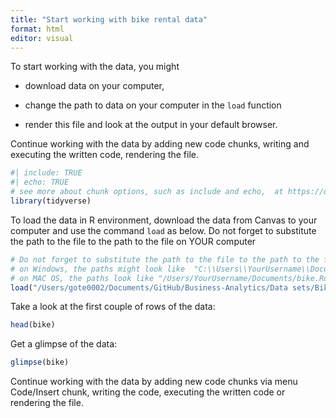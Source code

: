 ```yaml
---
title: "Start working with bike rental data"
format: html
editor: visual
---
```


To start working with the data, you might

-   download data on your computer,

-   change the path to data on your computer in the `load` function

-   render this file and look at the output in your default browser.

Continue working with the data by adding new code chunks, writing and executing the written code, rendering the file.

```r
#| include: TRUE
#| echo: TRUE
# see more about chunk options, such as include and echo,  at https://quarto.org/docs/computations/execution-options.html
library(tidyverse)
```

To load the data in R environment, download the data from Canvas to your computer and use the command `load` as below. Do not forget to substitute the path to the file to the path to the file on YOUR computer

```r
# Do not forget to substitute the path to the file to the path to the file on YOUR computer.
# on Windows, the paths might look like  "C:\\Users\\YourUsername\\Documents\\bike.Rdata"
# on MAC OS, the paths look like "/Users/YourUsername/Documents/bike.Rdata"
load("/Users/gote0002/Documents/GitHub/Business-Analytics/Data sets/Bike rental/bike.Rdata") 
```

Take a look at the first couple of rows of the data:

```r
head(bike)
```

Get a glimpse of the data:

```r
glimpse(bike)
```

Continue working with the data by adding new code chunks via menu Code/Insert chunk, writing the code, executing the written code or rendering the file.

```r
```

